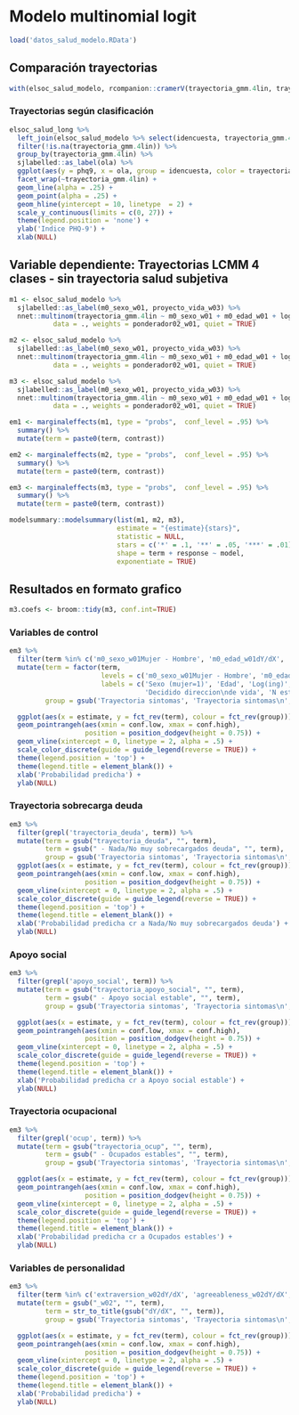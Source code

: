 
# Modelo multinomial logit

```r
load('datos_salud_modelo.RData')

```

## Comparación trayectorias

```r

with(elsoc_salud_modelo, rcompanion::cramerV(trayectoria_gmm.4lin, trayectoria_gmm.5lin, bias.correct = TRUE))


```

  
### Trayectorias según clasificación {-}

```r


elsoc_salud_long %>% 
  left_join(elsoc_salud_modelo %>% select(idencuesta, trayectoria_gmm.4lin), by = 'idencuesta') %>% 
  filter(!is.na(trayectoria_gmm.4lin)) %>% 
  group_by(trayectoria_gmm.4lin) %>% 
  sjlabelled::as_label(ola) %>% 
  ggplot(aes(y = phq9, x = ola, group = idencuesta, color = trayectoria_gmm.4lin)) + 
  facet_wrap(~trayectoria_gmm.4lin) +
  geom_line(alpha = .25) + 
  geom_point(alpha = .25) + 
  geom_hline(yintercept = 10, linetype  = 2) +
  scale_y_continuous(limits = c(0, 27)) +
  theme(legend.position = 'none') + 
  ylab('Indice PHQ-9') + 
  xlab(NULL)

```

## Variable dependiente: Trayectorias LCMM 4 clases - sin trayectoria salud subjetiva

```r

m1 <- elsoc_salud_modelo %>%
  sjlabelled::as_label(m0_sexo_w01, proyecto_vida_w03) %>% 
  nnet::multinom(trayectoria_gmm.4lin ~ m0_sexo_w01 + m0_edad_w01 + log_ing + trayectoria_deuda + trayectoria_apoyo_social + trayectoria_ocup,
           data = ., weights = ponderador02_w01, quiet = TRUE) 

m2 <- elsoc_salud_modelo %>%
  sjlabelled::as_label(m0_sexo_w01, proyecto_vida_w03) %>% 
  nnet::multinom(trayectoria_gmm.4lin ~ m0_sexo_w01 + m0_edad_w01 + log_ing + trayectoria_deuda + trayectoria_apoyo_social + trayectoria_ocup + proyecto_vida_w03 + estresor_n_w01 + estresor_n_w03,
           data = ., weights = ponderador02_w01, quiet = TRUE) 

m3 <- elsoc_salud_modelo %>%
  sjlabelled::as_label(m0_sexo_w01, proyecto_vida_w03) %>% 
  nnet::multinom(trayectoria_gmm.4lin ~ m0_sexo_w01 + m0_edad_w01 + log_ing + trayectoria_deuda + trayectoria_apoyo_social + trayectoria_ocup + proyecto_vida_w03 + estresor_n + extraversion_w02 + agreeableness_w02 + conscientiousness_w02 + neuroticism_w02 + openness_w02,
           data = ., weights = ponderador02_w01, quiet = TRUE)

```

```r
em1 <- marginaleffects(m1, type = "probs",  conf_level = .95) %>% 
  summary() %>% 
  mutate(term = paste0(term, contrast))

em2 <- marginaleffects(m2, type = "probs",  conf_level = .95) %>% 
  summary() %>% 
  mutate(term = paste0(term, contrast))

em3 <- marginaleffects(m3, type = "probs",  conf_level = .95) %>% 
  summary() %>% 
  mutate(term = paste0(term, contrast))

```


```r
modelsummary::modelsummary(list(m1, m2, m3),
                           estimate = "{estimate}{stars}",
                           statistic = NULL,
                           stars = c('*' = .1, '**' = .05, '***' = .01),
                           shape = term + response ~ model,
                           exponentiate = TRUE)


```

## Resultados en formato grafico

```r
m3.coefs <- broom::tidy(m3, conf.int=TRUE)
```

### Variables de control {-}

```r

em3 %>% 
  filter(term %in% c('m0_sexo_w01Mujer - Hombre', 'm0_edad_w01dY/dX', 'log_ingdY/dX', 'proyecto_vida_w03Decidido direccion de vida - No decidido direccion de vida', 'estresor_ndY/dX')) %>% 
  mutate(term = factor(term, 
                       levels = c('m0_sexo_w01Mujer - Hombre', 'm0_edad_w01dY/dX', 'log_ingdY/dX', 'proyecto_vida_w03Decidido direccion de vida - No decidido direccion de vida', 'estresor_ndY/dX'),
                       labels = c('Sexo (mujer=1)', 'Edad', 'Log(ing)', 
                                  'Decidido direccion\nde vida', 'N estresores')),
         group = gsub('Trayectoria sintomas', 'Trayectoria sintomas\n', group)) %>% 

  ggplot(aes(x = estimate, y = fct_rev(term), colour = fct_rev(group))) +
  geom_pointrangeh(aes(xmin = conf.low, xmax = conf.high),
                   position = position_dodgev(height = 0.75)) + 
  geom_vline(xintercept = 0, linetype = 2, alpha = .5) +
  scale_color_discrete(guide = guide_legend(reverse = TRUE)) +
  theme(legend.position = 'top') +
  theme(legend.title = element_blank()) +
  xlab('Probabilidad predicha') + 
  ylab(NULL)

```



### Trayectoria sobrecarga deuda {-}

```r

em3 %>% 
  filter(grepl('trayectoria_deuda', term)) %>% 
  mutate(term = gsub("trayectoria_deuda", "", term),
         term = gsub(" - Nada/No muy sobrecargados deuda", "", term),
         group = gsub('Trayectoria sintomas', 'Trayectoria sintomas\n', group)) %>% 
  ggplot(aes(x = estimate, y = fct_rev(term), colour = fct_rev(group))) +
  geom_pointrangeh(aes(xmin = conf.low, xmax = conf.high),
                   position = position_dodgev(height = 0.75)) + 
  geom_vline(xintercept = 0, linetype = 2, alpha = .5) +
  scale_color_discrete(guide = guide_legend(reverse = TRUE)) +
  theme(legend.position = 'top') +
  theme(legend.title = element_blank()) +
  xlab('Probabilidad predicha cr a Nada/No muy sobrecargados deuda') + 
  ylab(NULL)

```

### Apoyo social {-}

```r

em3 %>% 
  filter(grepl('apoyo_social', term)) %>% 
  mutate(term = gsub("trayectoria_apoyo_social", "", term),
         term = gsub(" - Apoyo social estable", "", term),
         group = gsub('Trayectoria sintomas', 'Trayectoria sintomas\n', group)) %>% 

  ggplot(aes(x = estimate, y = fct_rev(term), colour = fct_rev(group))) +
  geom_pointrangeh(aes(xmin = conf.low, xmax = conf.high),
                   position = position_dodgev(height = 0.75)) + 
  geom_vline(xintercept = 0, linetype = 2, alpha = .5) +
  scale_color_discrete(guide = guide_legend(reverse = TRUE)) +
  theme(legend.position = 'top') +
  theme(legend.title = element_blank()) +
  xlab('Probabilidad predicha cr a Apoyo social estable') + 
  ylab(NULL)


```

### Trayectoria ocupacional {-}

```r

em3 %>% 
  filter(grepl('ocup', term)) %>% 
  mutate(term = gsub("trayectoria_ocup", "", term),
         term = gsub(" - Ocupados estables", "", term),
         group = gsub('Trayectoria sintomas', 'Trayectoria sintomas\n', group)) %>% 

  ggplot(aes(x = estimate, y = fct_rev(term), colour = fct_rev(group))) +
  geom_pointrangeh(aes(xmin = conf.low, xmax = conf.high),
                   position = position_dodgev(height = 0.75)) + 
  geom_vline(xintercept = 0, linetype = 2, alpha = .5) +
  scale_color_discrete(guide = guide_legend(reverse = TRUE)) +
  theme(legend.position = 'top') +
  theme(legend.title = element_blank()) +
  xlab('Probabilidad predicha cr a Ocupados estables') + 
  ylab(NULL)


```

### Variables de personalidad {-}

```r

em3 %>% 
  filter(term %in% c('extraversion_w02dY/dX', 'agreeableness_w02dY/dX', 'conscientiousness_w02dY/dX', 'neuroticism_w02dY/dX', 'openness_w02dY/dX')) %>% 
  mutate(term = gsub("_w02", "", term),
         term = str_to_title(gsub("dY/dX", "", term)),
         group = gsub('Trayectoria sintomas', 'Trayectoria sintomas\n', group)) %>% 

  ggplot(aes(x = estimate, y = fct_rev(term), colour = fct_rev(group))) +
  geom_pointrangeh(aes(xmin = conf.low, xmax = conf.high),
                   position = position_dodgev(height = 0.75)) + 
  geom_vline(xintercept = 0, linetype = 2, alpha = .5) +
  scale_color_discrete(guide = guide_legend(reverse = TRUE)) +
  theme(legend.position = 'top') +
  theme(legend.title = element_blank()) +
  xlab('Probabilidad predicha') + 
  ylab(NULL)


```
